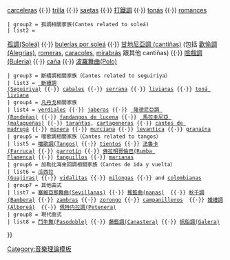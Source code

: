 {{Navbox
 | name =  佛朗明哥曲式 
 | title = [[佛朗明哥曲式| 佛朗明哥曲式 ]]
 | group1 = [[無伴奏吟唱]]
 | list1 = [[debla]] {{·}} [[carceleras]] {{·}} [[trilla (flamenco)|trilla]] {{·}} [[Saeta (flamenco)|saetas]] {{·}} [[打鐵調]] {{·}} [[tonás]] {{·}} [[romances]]
 | group2 = 孤調相關家族(Cantes related to soleá)
 | list2 = 
[[ 孤調 |孤調(Soleá)]] {{·}} [[bulerías por soleá]] {{·}} [[甘地尼亞調|甘地尼亞調 (cantiñas)]] (包括 [[歡愉調| 歡愉調 (Alegrías)]], [[romeras]], [[caracoles (flamenco palo)|caracoles]], [[mirabrás]] 跟其他 cantiñas) {{·}} [[喧戲調|喧戲調(Buleria)]] {{·}} [[Caña (flamenco palo)|caña]] {{·}} [[波羅舞曲|波羅舞曲(Polo)]]
 | group3 = 斷續調相關家族（Cantes related to seguiriya）
 | list3 = [[斷續調| 斷續調(Seguiriya)]] {{·}} [[cabales]] {{·}} [[serrana (flamenco palo)|serrana]] {{·}} [[livianas]] {{·}} [[toná liviana]]
 | group4 = [[凡丹戈]]相關家族
 | list4 = [[verdiales]] {{·}} [[jaberas]] {{·}} [[ 隆德尼亞調 | 隆德尼亞調 (Rondeñas)]] {{·}} [[fandangos de lucena]] {{·}} [[ 馬拉圭尼亞 | 馬拉圭尼亞 (malagueñas)]] {{·}} [[Tarantas (flamenco palo)|tarantas]], [[cartageneras]] {{·}} [[cantes de madrugá]] {{·}} [[minera (flamenco style)|minera]] {{·}} [[murciana]] {{·}} [[levantica]] {{·}} [[granaína]]
 | group5 = 噹歌調相關家族（Cantes related to tangos）
 | list5 = [[噹歌調|噹歌調(Tangos)]] {{·}} [[tientos]] {{·}} [[法魯卡|法魯卡(Farruca)]] {{·}} [[garrotín]] {{·}} [[ 佛拉明哥倫巴 |佛拉明哥倫巴(Rumba Flamenca)]] {{·}} [[tanguillos]] {{·}} [[marianas (music)|marianas]]
 | group6 = 加勒比海來回調相關家族（Cantes de ida y vuelta）
 | list6 = [[瓜西拉舞曲|瓜西拉(Guajiras)]] {{·}} [[vidalitas (flamenco palo)|vidalitas]] {{·}} [[milongas (flamenco palo)|milongas]] {{·}} and [[colombianas]]
 | group7 = 其他曲式
 | list7 = [[塞維亞那舞曲|塞維亞那舞曲(Sevillanas)]] {{·}} [[nanas (flamenco palo)|搖籃曲(nanas)]]  {{·}} [[秋千調|秋千調(Bambera)]] {{·}} [[zambra|zambras]] {{·}} [[zorongo]] {{·}} [[campanilleros]]  {{·}} [[ 婚禮調 |婚禮調(Alboreá)]]  {{·}} [[佩特内拉調|佩特内拉調(Petenera)]] 
 | group8 = 現代曲式
 | list8 = [[ 鬥牛舞 |鬥牛舞(Pasodoble)]] {{·}} [[藤籃調|藤籃調(Canastera)]] {{·}} [[帆船調|帆船調(Galera)]] 

}}
<noinclude>
{{DEFAULTSORT:Palos}}
[[Category:音樂理論模板]]
</noinclude>